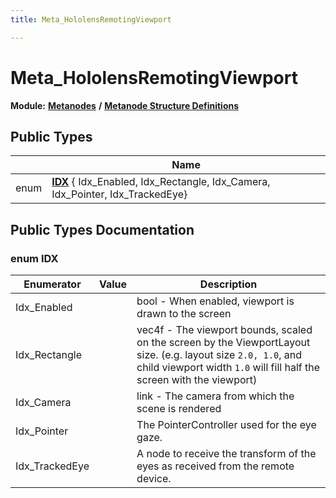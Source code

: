 ```yaml
---
title: Meta_HololensRemotingViewport

---
```


# Meta_HololensRemotingViewport

**Module:** **[Metanodes](../Modules/group__api__metanodes.mdx)** **/** **[Metanode Structure Definitions](../Modules/group__api__metadefs.mdx)**





## Public Types

|                | Name           |
| -------------- | -------------- |
| enum| **[IDX](../Classes/struct_meta___hololens_remoting_viewport.mdx#enum-idx)** { Idx_Enabled, Idx_Rectangle, Idx_Camera, Idx_Pointer, Idx_TrackedEye} |

## Public Types Documentation

### enum IDX

| Enumerator | Value | Description |
| ---------- | ----- | ----------- |
| Idx_Enabled | | bool - When enabled, viewport is drawn to the screen   |
| Idx_Rectangle | | vec4f - The viewport bounds, scaled on the screen by the ViewportLayout size. (e.g. layout size `2.0, 1.0`, and child viewport width `1.0` will fill half the screen with the viewport)   |
| Idx_Camera | | link - The camera from which the scene is rendered   |
| Idx_Pointer | | The PointerController used for the eye gaze.   |
| Idx_TrackedEye | | A node to receive the transform of the eyes as received from the remote device.   |




